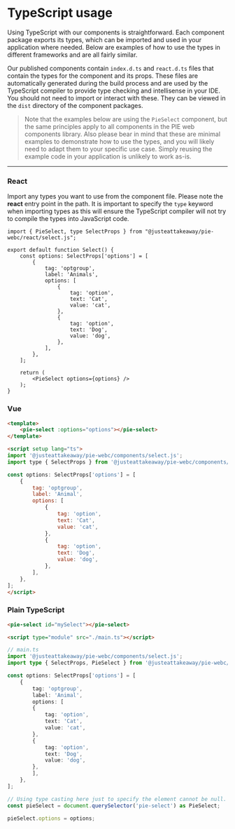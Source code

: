 
<Meta title="Introduction/TypeScript usage" />

# TypeScript usage
Using TypeScript with our components is straightforward. Each component package exports its types, which can be imported and used in your application where needed.
Below are examples of how to use the types in different frameworks and are all fairly similar.

Our published components contain `index.d.ts` and `react.d.ts` files that contain the types for the component and its props. These files are automatically generated during the build process and are used by the TypeScript compiler to provide type checking and intellisense in your IDE. You should not need to import or interact with these. They can be viewed in the `dist` directory of the component packages.

> Note that the examples below are using the `PieSelect` component, but the same principles apply to all components in the PIE web components library.
> Also please bear in mind that these are minimal examples to demonstrate how to use the types, and you will likely need to adapt them to your specific use case. Simply reusing the example code in your application is unlikely to work as-is.

---

### React
Import any types you want to use from the component file. Please note the **react** entry point in the path.
It is important to specify the `type` keyword when importing types as this will ensure the TypeScript compiler will not try to compile the types into JavaScript code.

```tsx
import { PieSelect, type SelectProps } from "@justeattakeaway/pie-webc/react/select.js";

export default function Select() {
    const options: SelectProps['options'] = [
        {
            tag: 'optgroup',
            label: 'Animals',
            options: [
                {
                    tag: 'option',
                    text: 'Cat',
                    value: 'cat',
                },
                {
                    tag: 'option',
                    text: 'Dog',
                    value: 'dog',
                },
            ],
        },
    ];

    return (
        <PieSelect options={options} />
    );
}
```

### Vue

```html
<template>
    <pie-select :options="options"></pie-select>
</template>

<script setup lang="ts">
import '@justeattakeaway/pie-webc/components/select.js';
import type { SelectProps } from '@justeattakeaway/pie-webc/components/select.js';

const options: SelectProps['options'] = [
    {
        tag: 'optgroup',
        label: 'Animal',
        options: [
            {
                tag: 'option',
                text: 'Cat',
                value: 'cat',
            },
            {
                tag: 'option',
                text: 'Dog',
                value: 'dog',
            },
        ],
    },
];
</script>
```

### Plain TypeScript

```html
<pie-select id="mySelect"></pie-select>

<script type="module" src="./main.ts"></script>
```

```ts
// main.ts
import '@justeattakeaway/pie-webc/components/select.js';
import type { SelectProps, PieSelect } from '@justeattakeaway/pie-webc/components/select.js';

const options: SelectProps['options'] = [
    {
        tag: 'optgroup',
        label: 'Animal',
        options: [
        {
            tag: 'option',
            text: 'Cat',
            value: 'cat',
        },
        {
            tag: 'option',
            text: 'Dog',
            value: 'dog',
        },
        ],
    },
];

// Using type casting here just to specify the element cannot be null. This is not always a good practice.
const pieSelect = document.querySelector('pie-select') as PieSelect;

pieSelect.options = options;
```
